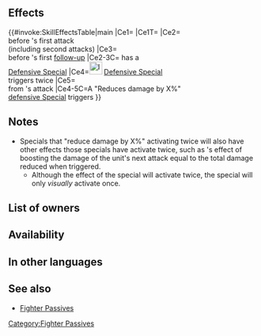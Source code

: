 {{Passive
|name=Shield Fighter
|type=B
|exclusive=0
|canUseWeapon={{WeaponList|Close}}
|canUseMove={{MoveList|Armored}}
|properties=random_owner
|1name=Shield Fighter
|1tagid=SID_連盾隊形
|1effect=Inflicts Atk/Spd-4 on foe during combat.<br><br>If foe's attack can trigger unit's Special, triggers the following effects during combat: grants Special cooldown count-1 to unit before foe's first attack; if foe's first attack triggers the "attacks twice" effect, grants Special cooldown count-1 to unit before foe's second strike as well; grants Special cooldown count-1 to unit before foe's first follow-up attack. If foe's attack triggers unit's Special and Special has the "reduces damage by X%" effect, Special triggers twice, then reduces damage by 7. Each Special trigger is calculated as a separate activation.
|1cost=300
|1required=Hardy Fighter 3
}}
==Effects==
{{#invoke:SkillEffectsTable|main
|Ce1={{Eft|Temporary debuffs|Atk/Spd|4}}
|Ce1T={{Tgt|Foe}}
|Ce2={{Eft|Reduce Cooldown|1}}<br>before {{Tgt|Foe}}'s first attack<br>(including second attacks)
|Ce3={{Eft|Reduce Cooldown|1}}<br>before {{Tgt|Foe}}'s first [[follow-up]]
|Ce2-3C={{Tgt|Unit}} has a<br>[[Defensive Special]]
|Ce4=[[File:Icon Skill Special.png|x26px|class=inline-icon|alt=Defensive Special|link=]] [[Defensive Special]]<br>triggers twice
|Ce5={{Eft|Damage Reduction|7}}<br>from {{Tgt|Foe}}'s attack
|Ce4-5C=A "Reduces damage by X%"<br>[[defensive Special]] triggers
}}

==Notes==
{{Temporary debuffs}}
{{CombatCooldownCount|-1}}
*Specials that "reduce damage by X%" activating twice will also have other effects those specials have activate twice, such as {{St|Ice Mirror}}'s effect of boosting the damage of the unit's next attack equal to the total damage reduced when triggered.
**Although the effect of the special will activate twice, the special will only ''visually'' activate once.
{{FlatDamageReduction|7}}

==List of owners==
{{Skill Hero List}}
==Availability==
{{PassiveFocusList}}
{{PassiveDistributionList}}
{{PassiveCombatManualList}}
==In other languages==
{{OtherLanguages
|japanese=
|german=
|spanishEU=
|spanishLA=
|french=
|italian=
|chineseTW=
|portuguese=
}}
==See also==
{{See also skills|cond=(Description LIKE '%foe_s attack triggers unit_s special%special triggers twice%' OR Description LIKE '%grants Special cooldown count-%before foe_s second strike%' OR Description LIKE '%foe%"attacks twice" effect%grants Special cooldown count-%') AND Exclusive='1'}}
* [[Fighter Passives]]
{{Passives Navbox|B}}
[[Category:Fighter Passives]]